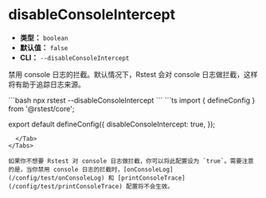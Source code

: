 # disableConsoleIntercept

- **类型：** `boolean`
- **默认值：** `false`
- **CLI：** `--disableConsoleIntercept`

禁用 console 日志的拦截。默认情况下，Rstest 会对 console 日志做拦截，这样将有助于追踪日志来源。


<Tabs defaultValue='rstest.config.ts'>
  <Tab label="CLI">
  ```bash
  npx rstest --disableConsoleIntercept 
  ```
  </Tab>
  <Tab label="rstest.config.ts">
```ts
import { defineConfig } from '@rstest/core';

export default defineConfig({
  disableConsoleIntercept: true,
});
```
  </Tab>
</Tabs>

如果你不想要 Rstest 对 console 日志做拦截，你可以将此配置设为 `true`。需要注意的是，当你禁用 console 日志的拦截时，[onConsoleLog](/config/test/onConsoleLog) 和 [printConsoleTrace](/config/test/printConsoleTrace) 配置将不会生效。
